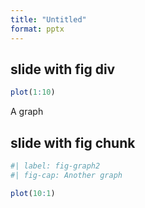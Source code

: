 ```yaml
---
title: "Untitled"
format: pptx
---
```


## slide with fig div

::: {#fig-graph1}

```r
plot(1:10)
```

A graph

:::

## slide with fig chunk

```r
#| label: fig-graph2
#| fig-cap: Another graph

plot(10:1)
```


